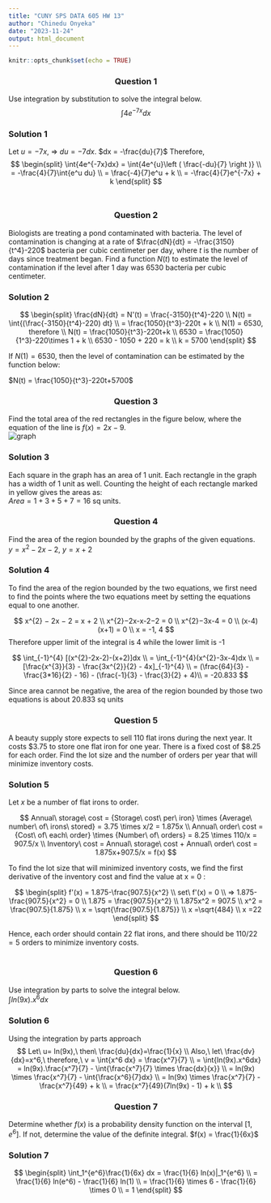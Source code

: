 ```yaml
---
title: "CUNY SPS DATA 605 HW 13"
author: "Chinedu Onyeka"
date: "2023-11-24"
output: html_document
---
```


```r
knitr::opts_chunk$set(echo = TRUE)
```

<center><h3><b>Question 1</b></h3></center>
Use integration by substitution to solve the integral below.
$$\int{4e^{-7x}dx}$$

<h3>Solution 1</h3>
Let $u=-7x$, => $du = -7dx$.
$dx = -\frac{du}{7}$
Therefore, 
$$
\begin{split}
\int{4e^{-7x}dx}  = \int{4e^{u}\left ( \frac{-du}{7} \right )} \\
= -\frac{4}{7}\int{e^u du} \\
= \frac{-4}{7}e^u + k \\
= -\frac{4}{7}e^{-7x} + k
\end{split}
$$
<br>

<center><h3><b>Question 2</b></h3></center>
Biologists are treating a pond contaminated with bacteria. The level of contamination is changing at a rate of $\frac{dN}{dt} = -\frac{3150}{t^4}-220$ bacteria per cubic centimeter per day, where $t$ is the number of days since treatment began. Find a function $N(t)$ to estimate the level of contamination if the level after $1$ day was $6530$ bacteria per cubic centimeter.

<h3>Solution 2</h3>

$$
\begin{split}
\frac{dN}{dt} = N'(t) = \frac{-3150}{t^4}-220 \\
N(t) = \int{(\frac{-3150}{t^4}-220) dt} \\ 
= \frac{1050}{t^3}-220t + k \\
N(1) = 6530, therefore \\
N(t) = \frac{1050}{t^3}-220t+k \\
6530 = \frac{1050}{1^3}-220\times 1 + k  \\
6530 - 1050 + 220 = k \\
k = 5700
\end{split}
$$

If $N(1)= 6530$, then the level of contamination can be estimated by the function below:  

$N(t) = \frac{1050}{t^3}-220t+5700$
<br>

<center><h3><b>Question 3</b></h3></center>
Find the total area of the red rectangles in the figure below, where the equation of the line is $f(x)=2x-9$.  
![graph](./q3_image.jpg)

<h3>Solution 3</h3>
Each square in the graph has an area of $1$ unit. Each rectangle in the graph has a width of $1$ unit as well. Counting the height of each rectangle marked in yellow gives the areas as:  
$Area =1+3+5+7=16$ sq units.
<br>


<center><h3><b>Question 4</b></h3></center>
Find the area of the region bounded by the graphs of the given equations.  
$y = x^2 - 2x-2$, $y = x + 2$  

<h3>Solution 4</h3> 
To find the area of the region bounded by the two equations, we first need to find the points where the two equations meet by setting the equations equal to one another.  

$$
x^{2} − 2x − 2 = x + 2 \\
x^{2}−2x-x-2−2 = 0 \\
x^{2}−3x-4 = 0 \\
(x-4)(x+1) = 0 \\
x = -1, 4
$$
Therefore upper limit of the integral is 4 while the lower limit is -1  

$$
 \int_{-1}^{4} [(x^{2}-2x-2)-(x+2)]dx \\
 = \int_{-1}^{4}(x^{2}-3x-4)dx \\
= [\frac{x^{3}}{3} - \frac{3x^{2}}{2} - 4x]_{-1}^{4} \\
= (\frac{64}{3} - \frac{3*16}{2} - 16) -  (\frac{-1}{3} - \frac{3}{2} + 4)\\
= -20.833
$$

Since area cannot be negative, the area of the region bounded by those two equations is about 20.833 sq units
<br>

<center><h3><b>Question 5</b></h3></center>
A beauty supply store expects to sell 110 flat irons during the next year. It costs \$3.75 to store one flat iron for one year. There is a fixed cost of $8.25 for each order. Find the lot size and the number of orders per year that will minimize inventory costs. 

<h3>Solution 5</h3>

Let $x$ be a number of flat irons to order. 

$$
Annual\ storage\ cost = {Storage\ cost\ per\ iron} \times {Average\ number\ of\ irons\ stored} = 3.75 \times x/2 = 1.875x \\
Annual\ order\ cost = {Cost\ of\ each\ order} \times {Number\ of\ orders} = 8.25 \times 110/x = 907.5/x \\
Inventory\ cost = Annual\ storage\ cost + Annual\ order\ cost = 1.875x+907.5/x = f(x)
$$

To find the lot size that will minimized inventory costs, we find the first derivative of the inventory cost and find the value at x = 0 :

$$
\begin{split}
f'(x) = 1.875-\frac{907.5}{x^2} \\
set\ f'(x) = 0 \\ 
=> 1.875-\frac{907.5}{x^2} = 0 \\
1.875 = \frac{907.5}{x^2} \\
1.875x^2 = 907.5 \\
x^2 = \frac{907.5}{1.875} \\
x = \sqrt{\frac{907.5}{1.875}} \\
x =\sqrt{484} \\
x =22
\end{split}
$$

Hence, each order should contain $22$ flat irons, and there should be $110/22=5$ orders to minimize inventory costs.  
<br>

<center><h3><b>Question 6</b></h3></center>
Use integration by parts to solve the integral below.  
$\int{ln(9x) . x^{6} dx}$


<h3>Solution 6</h3>
Using the integration by parts approach
$$
Let\ u= ln(9x),\ then\ \frac{du}{dx}=\frac{1}{x} \\
Also,\ let\ \frac{dv}{dx}=x^6,\ therefore,\ v = \int{x^6 dx} = \frac{x^7}{7} \\
= \int{ln(9x).x^6dx} = ln(9x).\frac{x^7}{7} - \int{\frac{x^7}{7} \times \frac{dx}{x}} \\
= ln(9x) \times \frac{x^7}{7} - \int{\frac{x^6}{7}dx} \\
= ln(9x) \times \frac{x^7}{7} - \frac{x^7}{49} + k \\
= \frac{x^7}{49}(7ln(9x) - 1) + k \\
$$

<center><h3><b>Question 7</b></h3></center>
Determine whether $f(x)$ is a probability density function on the interval $[1, e^6]$. If not, determine the value of the definite integral. $f(x) = \frac{1}{6x}$

<h3>Solution 7</h3>
$$
\begin{split}
\int_1^{e^6}\frac{1}{6x} dx = \frac{1}{6} ln(x)|_1^{e^6} \\
= \frac{1}{6} ln(e^6) - \frac{1}{6} ln(1) \\
= \frac{1}{6} \times 6 - \frac{1}{6} \times 0 \\
= 1
\end{split}
$$
